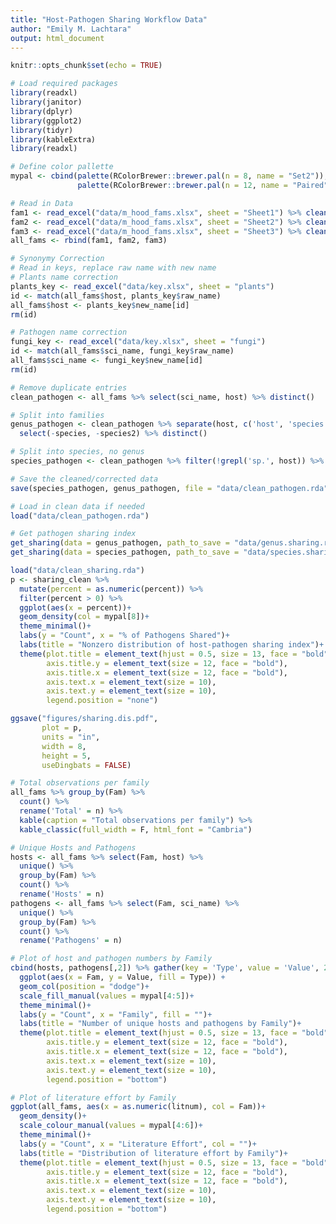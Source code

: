 ```yaml
---
title: "Host-Pathogen Sharing Workflow Data"
author: "Emily M. Lachtara"
output: html_document
---
```


```r
knitr::opts_chunk$set(echo = TRUE)

# Load required packages
library(readxl)
library(janitor)
library(dplyr)
library(ggplot2)
library(tidyr)
library(kableExtra)
library(readxl)

# Define color pallette
mypal <- cbind(palette(RColorBrewer::brewer.pal(n = 8, name = "Set2")),
               palette(RColorBrewer::brewer.pal(n = 12, name = "Paired")))
```

```r
# Read in Data
fam1 <- read_excel("data/m_hood_fams.xlsx", sheet = "Sheet1") %>% clean_names() %>% mutate(Fam = "Pinks")
fam2 <- read_excel("data/m_hood_fams.xlsx", sheet = "Sheet2") %>% clean_names() %>% mutate(Fam = "Amaranthaceae")
fam3 <- read_excel("data/m_hood_fams.xlsx", sheet = "Sheet3") %>% clean_names() %>% mutate(Fam = "Buckwheats")
all_fams <- rbind(fam1, fam2, fam3)

# Synonymy Correction
# Read in keys, replace raw name with new name
# Plants name correction
plants_key <- read_excel("data/key.xlsx", sheet = "plants")
id <- match(all_fams$host, plants_key$raw_name)
all_fams$host <- plants_key$new_name[id]
rm(id)

# Pathogen name correction
fungi_key <- read_excel("data/key.xlsx", sheet = "fungi")
id <- match(all_fams$sci_name, fungi_key$raw_name)
all_fams$sci_name <- fungi_key$new_name[id]
rm(id)

# Remove duplicate entries
clean_pathogen <- all_fams %>% select(sci_name, host) %>% distinct()

# Split into families
genus_pathogen <- clean_pathogen %>% separate(host, c('host', 'species') , sep = " ")  %>% separate(sci_name, c('sci_name', 'species2') , sep = " ") %>%
  select(-species, -species2) %>% distinct()

# Split into species, no genus
species_pathogen <- clean_pathogen %>% filter(!grepl('sp.', host)) %>% filter(!grepl('sp.', sci_name))%>% distinct()

# Save the cleaned/corrected data
save(species_pathogen, genus_pathogen, file = "data/clean_pathogen.rda")

```

```r
# Load in clean data if needed
load("data/clean_pathogen.rda")

# Get pathogen sharing index
get_sharing(data = genus_pathogen, path_to_save = "data/genus.sharing.rda")
get_sharing(data = species_pathogen, path_to_save = "data/species.sharing.rda")
```

```r
load("data/clean_sharing.rda")
p <- sharing_clean %>%
  mutate(percent = as.numeric(percent)) %>%
  filter(percent > 0) %>%
  ggplot(aes(x = percent))+
  geom_density(col = mypal[8])+
  theme_minimal()+
  labs(y = "Count", x = "% of Pathogens Shared")+
  labs(title = "Nonzero distribution of host-pathogen sharing index")+
  theme(plot.title = element_text(hjust = 0.5, size = 13, face = "bold"),
        axis.title.y = element_text(size = 12, face = "bold"),
        axis.title.x = element_text(size = 12, face = "bold"),
        axis.text.x = element_text(size = 10),
        axis.text.y = element_text(size = 10),
        legend.position = "none")

ggsave("figures/sharing.dis.pdf",
       plot = p,
       units = "in",
       width = 8,
       height = 5,
       useDingbats = FALSE)
```

```r
# Total observations per family
all_fams %>% group_by(Fam) %>% 
  count() %>% 
  rename('Total' = n) %>%
  kable(caption = "Total observations per family") %>% 
  kable_classic(full_width = F, html_font = "Cambria")

# Unique Hosts and Pathogens
hosts <- all_fams %>% select(Fam, host) %>%
  unique() %>% 
  group_by(Fam) %>% 
  count() %>% 
  rename('Hosts' = n)
pathogens <- all_fams %>% select(Fam, sci_name) %>% 
  unique() %>% 
  group_by(Fam) %>% 
  count() %>% 
  rename('Pathogens' = n) 

# Plot of host and pathogen numbers by Family
cbind(hosts, pathogens[,2]) %>% gather(key = 'Type', value = 'Value', 2:3)  %>%
  ggplot(aes(x = Fam, y = Value, fill = Type)) +
  geom_col(position = "dodge")+
  scale_fill_manual(values = mypal[4:5])+
  theme_minimal()+
  labs(y = "Count", x = "Family", fill = "")+
  labs(title = "Number of unique hosts and pathogens by Family")+
  theme(plot.title = element_text(hjust = 0.5, size = 13, face = "bold"),
        axis.title.y = element_text(size = 12, face = "bold"),
        axis.title.x = element_text(size = 12, face = "bold"),
        axis.text.x = element_text(size = 10),
        axis.text.y = element_text(size = 10),
        legend.position = "bottom")

# Plot of literature effort by Family
ggplot(all_fams, aes(x = as.numeric(litnum), col = Fam))+
  geom_density()+
  scale_colour_manual(values = mypal[4:6])+
  theme_minimal()+
  labs(y = "Count", x = "Literature Effort", col = "")+
  labs(title = "Distribution of literature effort by Family")+
  theme(plot.title = element_text(hjust = 0.5, size = 13, face = "bold"),
        axis.title.y = element_text(size = 12, face = "bold"),
        axis.title.x = element_text(size = 12, face = "bold"),
        axis.text.x = element_text(size = 10),
        axis.text.y = element_text(size = 10),
        legend.position = "bottom")
```



